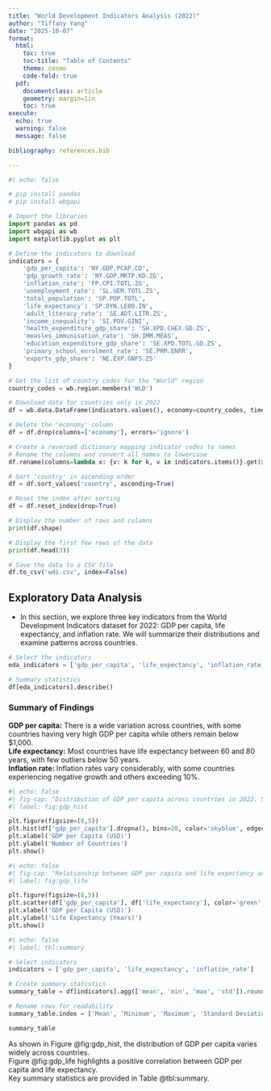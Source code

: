 ```yaml
---
title: "World Development Indicators Analysis (2022)"
author: "Tiffany Yang"
date: "2025-10-07"
format:
  html:
    toc: true
    toc-title: "Table of Contents"
    theme: cosmo
    code-fold: true
  pdf:
    documentclass: article
    geometry: margin=1in
    toc: true
execute:
  echo: true
  warning: false
  message: false

bibliography: references.bib

---
```


```python
#| echo: false

# pip install pandas
# pip install wbgapi

# Import the libraries
import pandas as pd
import wbgapi as wb
import matplotlib.pyplot as plt

# Define the indicators to download
indicators = {
    'gdp_per_capita': 'NY.GDP.PCAP.CD',
    'gdp_growth_rate': 'NY.GDP.MKTP.KD.ZG',
    'inflation_rate': 'FP.CPI.TOTL.ZG',
    'unemployment_rate': 'SL.UEM.TOTL.ZS',
    'total_population': 'SP.POP.TOTL',
    'life_expectancy': 'SP.DYN.LE00.IN',
    'adult_literacy_rate': 'SE.ADT.LITR.ZS',
    'income_inequality': 'SI.POV.GINI',
    'health_expenditure_gdp_share': 'SH.XPD.CHEX.GD.ZS',
    'measles_immunisation_rate': 'SH.IMM.MEAS',
    'education_expenditure_gdp_share': 'SE.XPD.TOTL.GD.ZS',
    'primary_school_enrolment_rate': 'SE.PRM.ENRR',
    'exports_gdp_share': 'NE.EXP.GNFS.ZS'
}

# Get the list of country codes for the "World" region
country_codes = wb.region.members('WLD')

# Download data for countries only in 2022
df = wb.data.DataFrame(indicators.values(), economy=country_codes, time=2022, skipBlanks=True, labels=True).reset_index()

# Delete the 'economy' column
df = df.drop(columns=['economy'], errors='ignore')

# Create a reversed dictionary mapping indicator codes to names
# Rename the columns and convert all names to lowercase
df.rename(columns=lambda x: {v: k for k, v in indicators.items()}.get(x, x).lower(), inplace=True)

# Sort 'country' in ascending order
df = df.sort_values('country', ascending=True)

# Reset the index after sorting
df = df.reset_index(drop=True)

# Display the number of rows and columns
print(df.shape)

# Display the first few rows of the data
print(df.head(3))

# Save the data to a CSV file
df.to_csv('wdi.csv', index=False)
```

## Exploratory Data Analysis 
- In this section, we explore three key indicators from the World Development Indicators dataset for 2022: GDP per capita, life expectancy, and inflation rate. We will summarize their distributions and examine patterns across countries.

```python

# Select the indicators
eda_indicators = ['gdp_per_capita', 'life_expectancy', 'inflation_rate']

# Summary statistics
df[eda_indicators].describe()
```

### Summary of Findings 
**GDP per capita:** There is a wide variation across countries, with some countries having very high GDP per capita while others remain below $1,000.  
**Life expectancy:** Most countries have life expectancy between 60 and 80 years, with few outliers below 50 years.  
**Inflation rate:** Inflation rates vary considerably, with some countries experiencing negative growth and others exceeding 10%.


```python

#| echo: false
#| fig-cap: "Distribution of GDP per capita across countries in 2022. Source: World Development Indicators (World Bank, 2022)."
#| label: fig:gdp_hist

plt.figure(figsize=(8,5))
plt.hist(df['gdp_per_capita'].dropna(), bins=20, color='skyblue', edgecolor='black')
plt.xlabel('GDP per Capita (USD)')
plt.ylabel('Number of Countries')
plt.show()
```

```python
#| echo: false
#| fig-cap: "Relationship between GDP per capita and life expectancy across countries in 2022. Source: World Development Indicators (World Bank, 2022)."
#| label: fig:gdp_life

plt.figure(figsize=(8,5))
plt.scatter(df['gdp_per_capita'], df['life_expectancy'], color='green', alpha=0.6)
plt.xlabel('GDP per Capita (USD)')
plt.ylabel('Life Expectancy (Years)')
plt.show()
```

```python

#| echo: false
#| label: tbl:summary

# Select indicators
indicators = ['gdp_per_capita', 'life_expectancy', 'inflation_rate']

# Create summary statistics
summary_table = df[indicators].agg(['mean', 'min', 'max', 'std']).round(2)

# Rename rows for readability
summary_table.index = ['Mean', 'Minimum', 'Maximum', 'Standard Deviation']

summary_table
```

As shown in Figure @fig:gdp_hist, the distribution of GDP per capita varies widely across countries.  
Figure @fig:gdp_life highlights a positive correlation between GDP per capita and life expectancy.  
Key summary statistics are provided in Table @tbl:summary.

